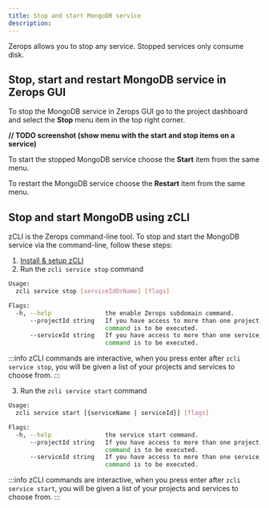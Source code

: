 ```yaml
---
title: Stop and start MongoDB service
description:
---
```


Zerops allows you to stop any service. Stopped services only consume disk.

## Stop, start and restart MongoDB service in Zerops GUI

To stop the MongoDB service in Zerops GUI go to the project dashboard and select the **Stop** menu item in the top right corner.

**// TODO screenshot (show menu with the start and stop items on a service)**

To start the stopped MongoDB service choose the **Start** item from the same menu.

To restart the MongoDB service choose the **Restart** item from the same menu.

## Stop and start MongoDB using zCLI

zCLI is the Zerops command-line tool. To stop and start the MongoDB service via the command-line, follow these steps:

1. [Install & setup zCLI](/references/cli)
2. Run the `zcli service stop` command

```sh
Usage:
  zcli service stop [serviceIdOrName] [flags]

Flags:
  -h, --help               the enable Zerops subdomain command.
      --projectId string   If you have access to more than one project, you must specify the project ID for which the
                           command is to be executed.
      --serviceId string   If you have access to more than one service, you must specify the service ID for which the
                           command is to be executed.
```

:::info
zCLI commands are interactive, when you press enter after `zcli service stop`, you will be given a list of your projects and services to choose from.
:::

3. Run the `zcli service start` command

```sh
Usage:
  zcli service start [{serviceName | serviceId}] [flags]

Flags:
  -h, --help               the service start command.
      --projectId string   If you have access to more than one project, you must specify the project ID for which the
                           command is to be executed.
      --serviceId string   If you have access to more than one service, you must specify the service ID for which the
                           command is to be executed.
```

:::info
zCLI commands are interactive, when you press enter after `zcli service start`, you will be given a list of your projects and services to choose from.
:::
